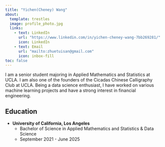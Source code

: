 ```yaml
---
title: "Yichen(Cheney) Wang"
about: 
  template: trestles
  image: profile_photo.jpg
  links:
    - text: LinkedIn
      url: "https://www.linkedin.com/in/yichen-cheney-wang-7bb269281/"
      icon: LinkedIn
    - text: Email
      url: "mailto:zhuetuisan@gmail.com"
      icon: inbox-fill
toc: false
---
```



I am a senior student majoring in Applied Mathematics and Statistics at UCLA. I am also one of the founders of the Cicadas Chinese Calligraphy Club at UCLA. Being a data science enthusiast, I have worked on various machine learning projects and have a strong interest in financial engineering. 

## Education
- **University of California, Los Angeles**
  - Bachelor of Science in Applied Mathematics and Statistics & Data Science
  - September 2021 - June 2025